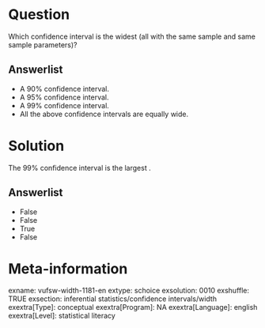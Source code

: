 Question
========
Which confidence interval is the widest (all with the same sample and
same sample parameters)?

Answerlist
----------
* A 90% confidence interval.
* A 95% confidence interval.
* A 99% confidence interval.
* All the above confidence intervals are equally wide.

Solution
========





The 99% confidence interval is the largest .

Answerlist
----------
* False
* False
* True
* False

Meta-information
================
exname: vufsw-width-1181-en
extype: schoice
exsolution: 0010
exshuffle: TRUE
exsection: inferential statistics/confidence intervals/width
exextra[Type]: conceptual
exextra[Program]: NA
exextra[Language]: english
exextra[Level]: statistical literacy

